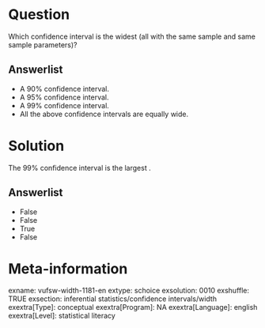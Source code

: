 Question
========
Which confidence interval is the widest (all with the same sample and
same sample parameters)?

Answerlist
----------
* A 90% confidence interval.
* A 95% confidence interval.
* A 99% confidence interval.
* All the above confidence intervals are equally wide.

Solution
========





The 99% confidence interval is the largest .

Answerlist
----------
* False
* False
* True
* False

Meta-information
================
exname: vufsw-width-1181-en
extype: schoice
exsolution: 0010
exshuffle: TRUE
exsection: inferential statistics/confidence intervals/width
exextra[Type]: conceptual
exextra[Program]: NA
exextra[Language]: english
exextra[Level]: statistical literacy

